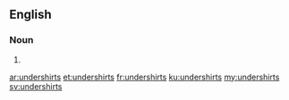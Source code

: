 ==English==

===Noun===
{{head|en|plural}}

# {{plural of|undershirt|lang=en}}

[[ar:undershirts]]
[[et:undershirts]]
[[fr:undershirts]]
[[ku:undershirts]]
[[my:undershirts]]
[[sv:undershirts]]
